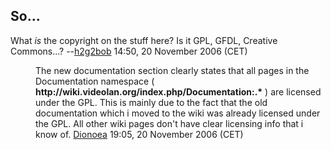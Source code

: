 == So... ==

What ''is'' the copyright on the stuff here? Is it GPL, GFDL, Creative Commons...? --[[User:H2g2bob|h2g2bob]] 14:50, 20 November 2006 (CET)
: The new documentation section clearly states that all pages in the Documentation namespace ( '''<nowiki>http://wiki.videolan.org/index.php/Documentation:.*</nowiki>''' ) are licensed under the GPL. This is mainly due to the fact that the old documentation which i moved to the wiki was already licensed under the GPL. All other wiki pages don't have clear licensing info that i know of. [[User:Dionoea|Dionoea]] 19:05, 20 November 2006 (CET)